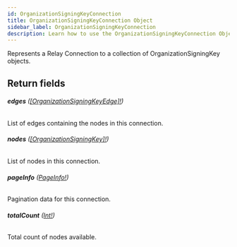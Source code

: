 ```yaml
---
id: OrganizationSigningKeyConnection
title: OrganizationSigningKeyConnection Object
sidebar_label: OrganizationSigningKeyConnection
description: Learn how to use the OrganizationSigningKeyConnection Object for Builder's API.
---
```


Represents a Relay Connection to a collection of OrganizationSigningKey objects.

## Return fields

###### <b>edges</b> ([[OrganizationSigningKeyEdge]!](/docs/composer/builder/api/schema/object/OrganizationSigningKeyEdge.mdx))

List of edges containing the nodes in this connection.

###### <b>nodes</b> ([[OrganizationSigningKey]!](/docs/composer/builder/api/schema/object/OrganizationSigningKey.mdx))

List of nodes in this connection.

###### <b>pageInfo</b> ([PageInfo!](/docs/composer/builder/api/schema/object/PageInfo.mdx))

Pagination data for this connection.

###### <b>totalCount</b> ([Int!](/docs/composer/builder/api/schema/scalar/Int.mdx))

Total count of nodes available.
